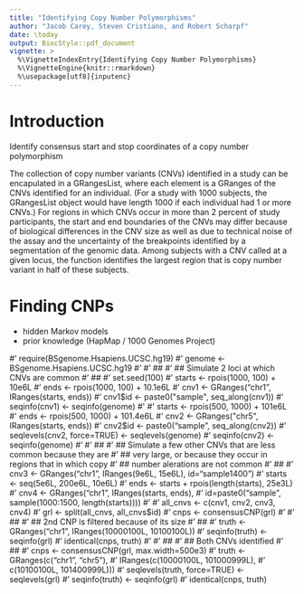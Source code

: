 ```yaml
---
title: "Identifying Copy Number Polymorphisms"
author: "Jacob Carey, Steven Cristiano, and Robert Scharpf"
date: \today
output: BiocStyle::pdf_document
vignette: >
  %\VignetteIndexEntry{Identifying Copy Number Polymorphisms}
  %\VignetteEngine{knitr::rmarkdown}
  %\usepackage[utf8]{inputenc} 
---
```


# Introduction

Identify consensus start and stop coordinates of a copy number
polymorphism

The collection of copy number variants (CNVs) identified in a study
can be encapulated in a GRangesList, where each element is a
GRanges of the CNVs identified for an individual.  (For a study
with 1000 subjects, the GRangesList object would have length 1000
if each individual had 1 or more CNVs.)  For regions in which CNVs
occur in more than 2 percent of study participants, the start and
end boundaries of the CNVs may differ because of biological
differences in the CNV size as well as due to technical noise of
the assay and the uncertainty of the breakpoints identified by a
segmentation of the genomic data.  Among subjects with a CNV called
at a given locus, the \code{consensusCNP} function identifies the
largest region that is copy number variant in half of these
subjects.

# Finding CNPs
- hidden Markov models
- prior knowledge (HapMap / 1000 Genomes Project)

#' require(BSgenome.Hsapiens.UCSC.hg19)
#' genome <- BSgenome.Hsapiens.UCSC.hg19
#'
#' ##
#' ## Simulate 2 loci at which CNVs are common
#' ##
#' set.seed(100)
#' starts <- rpois(1000, 100) + 10e6L
#' ends <- rpois(1000, 100) + 10.1e6L
#' cnv1 <- GRanges("chr1", IRanges(starts, ends))
#' cnv1$id <- paste0("sample", seq_along(cnv1))
#' seqinfo(cnv1) <- seqinfo(genome)
#'
#' starts <- rpois(500, 1000) + 101e6L
#' ends <- rpois(500, 1000) + 101.4e6L
#' cnv2 <- GRanges("chr5", IRanges(starts, ends))
#' cnv2$id <- paste0("sample", seq_along(cnv2))
#' seqlevels(cnv2, force=TRUE) <- seqlevels(genome)
#' seqinfo(cnv2) <- seqinfo(genome)
#'
#' ##
#' ## Simulate a few other CNVs that are less common because they are
#' ## very large, or because they occur in regions that in which copy
#' ## number alerations are not common
#' ##
#' cnv3 <- GRanges("chr1", IRanges(9e6L, 15e6L), id="sample1400")
#' starts <- seq(5e6L, 200e6L, 10e6L)
#' ends <- starts + rpois(length(starts), 25e3L)
#' cnv4 <- GRanges("chr1", IRanges(starts, ends),
#'                 id=paste0("sample", sample(1000:1500, length(starts))))
#'
#' all_cnvs <- c(cnv1, cnv2, cnv3, cnv4)
#' grl <- split(all_cnvs, all_cnvs$id)
#' cnps <- consensusCNP(grl)
#'
#' ##
#' ## 2nd CNP is filtered because of its size
#' ##
#' truth <- GRanges("chr1", IRanges(10000100L, 10100100L))
#' seqinfo(truth) <- seqinfo(grl)
#' identical(cnps, truth)
#'
#' ##
#' ## Both CNVs identified
#' ##
#' cnps <- consensusCNP(grl, max.width=500e3)
#' truth <- GRanges(c("chr1", "chr5"),
#'                  IRanges(c(10000100L, 101000999L),
#'                          c(10100100L, 101400999L)))
#' seqlevels(truth, force=TRUE) <- seqlevels(grl)
#' seqinfo(truth) <- seqinfo(grl)
#' identical(cnps, truth)

